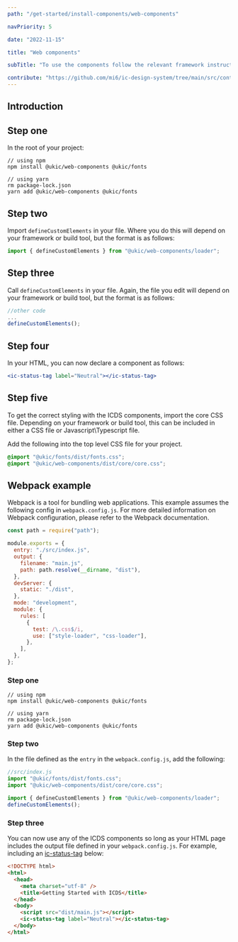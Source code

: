 ```yaml
---
path: "/get-started/install-components/web-components"

navPriority: 5

date: "2022-11-15"

title: "Web components"

subTitle: "To use the components follow the relevant framework instructions."

contribute: "https://github.com/mi6/ic-design-system/tree/main/src/content/structured/get-started/web-components.mdx"
---
```


## Introduction

## Step one

In the root of your project:

```shell
// using npm
npm install @ukic/web-components @ukic/fonts

// using yarn
rm package-lock.json
yarn add @ukic/web-components @ukic/fonts
```

## Step two

Import `defineCustomElements` in your file. Where you do this will depend on your framework or build tool, but the format is as follows:

```jsx
import { defineCustomElements } from "@ukic/web-components/loader";
```

## Step three

Call `defineCustomElements` in your file. Again, the file you edit will depend on your framework or build tool, but the format is as follows:

```jsx
//other code
...
defineCustomElements();
```

## Step four

In your HTML, you can now declare a component as follows:

```jsx
<ic-status-tag label="Neutral"></ic-status-tag>
```

## Step five

To get the correct styling with the ICDS components, import the core CSS file. Depending on your framework or build tool, this can be included in either a CSS file or Javascript\Typescript file.

Add the following into the top level CSS file for your project.

```css
@import "@ukic/fonts/dist/fonts.css";
@import "@ukic/web-components/dist/core/core.css";
```

## Webpack example

Webpack is a tool for bundling web applications. This example assumes the following config in `webpack.config.js`. For more detailed information on Webpack configuration, please refer to the Webpack documentation.

```jsx
const path = require("path");

module.exports = {
  entry: "./src/index.js",
  output: {
    filename: "main.js",
    path: path.resolve(__dirname, "dist"),
  },
  devServer: {
    static: "./dist",
  },
  mode: "development",
  module: {
    rules: [
      {
        test: /\.css$/i,
        use: ["style-loader", "css-loader"],
      },
    ],
  },
};
```

### Step one

```shell
// using npm
npm install @ukic/web-components @ukic/fonts

// using yarn
rm package-lock.json
yarn add @ukic/web-components @ukic/fonts

```

### Step two

In the file defined as the `entry` in the `webpack.config.js`, add the following:

```jsx
//src/index.js
import "@ukic/fonts/dist/fonts.css";
import "@ukic/web-components/dist/core/core.css";

import { defineCustomElements } from "@ukic/web-components/loader";
defineCustomElements();
```

### Step three

You can now use any of the ICDS components so long as your HTML page includes the output file defined in your `webpack.config.js`. For example, including an [ic-status-tag](../../components/status-tags/code) below:

```html
<!DOCTYPE html>
<html>
  <head>
    <meta charset="utf-8" />
    <title>Getting Started with ICDS</title>
  </head>
  <body>
    <script src="dist/main.js"></script>
    <ic-status-tag label="Neutral"></ic-status-tag>
  </body>
</html>
```
